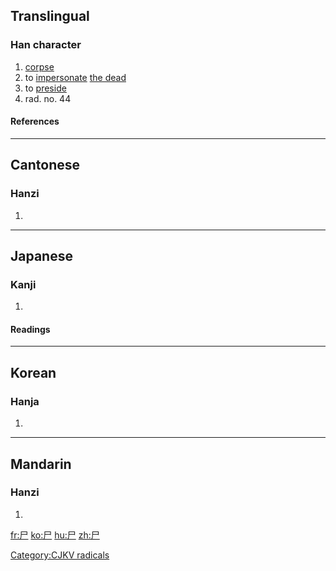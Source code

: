 {{see|屍}}

==Translingual==
===Han character===
{{Han char|rn=44|rad=尸|as=00|sn=3|four=7720<sub>7</sub>|canj=尸 (S)}}
# [[corpse]]
# to [[impersonate]] [[the dead]]
# to [[preside]]
# rad. no. 44
====References====
{{Han ref|kx=0299.260|dkj=07630|dj=0595.070|hdz=20963.140|uh=5C38|ud=23608|bh=A472|bd=42098}}
----
==Cantonese==
===Hanzi===
{{yue-hanzi|jyut=|y=baai1}}
# {{defn|Cantonese}}
----
==Japanese==
===Kanji===
{{ja-kanji|grade=|rs=尸00}}
# {{defn|Japanese}} 
====Readings====
{{ja-readings|on=[[し]] (shi)|kun=[[しかばね]] (shikabane), [[かたしろ]] (katashiro)}}
----
==Korean==
===Hanja===
{{ko-hanja|hangeul=[[시]]|rv=si|mr=si}}
# {{defn|Korean}}


[[Category:CJKV radicals]]
----
==Mandarin==
===Hanzi===
{{cmn-hanzi|tra=屍|pin=[[shī]] (shi1)|wg=shih<sup>1</sup>}}
# {{defn|Mandarin}}

[[fr:尸]]
[[ko:尸]]
[[hu:尸]]
[[zh:尸]]